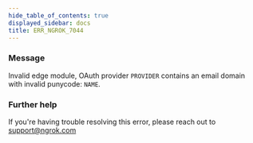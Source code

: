 ```yaml
---
hide_table_of_contents: true
displayed_sidebar: docs
title: ERR_NGROK_7044
---
```




### Message

Invalid edge module, OAuth provider `PROVIDER` contains an email domain with invalid punycode: `NAME`.

<ErrorDetails error="err_ngrok_7044" />

### Further help

If you're having trouble resolving this error, please reach out to [support@ngrok.com](mailto:support@ngrok.com?subject=Help%20with%20ERR_NGROK_7044)
